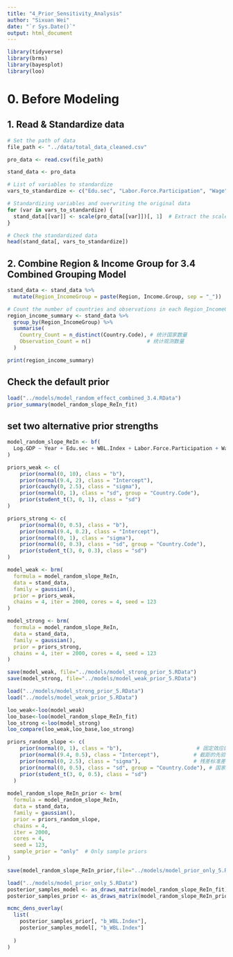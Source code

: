 ```yaml
---
title: "4_Prior_Sensitivity_Analysis"
author: "Sixuan Wei"
date: "`r Sys.Date()`"
output: html_document
---
```


```r
library(tidyverse)
library(brms)  
library(bayesplot)
library(loo)
```
# 0. Before Modeling
## 1. Read & Standardize data
```r
# Set the path of data
file_path <- "../data/total_data_cleaned.csv"

pro_data <- read.csv(file_path)

stand_data <- pro_data

# List of variables to standardize
vars_to_standardize <- c("Edu.sec", "Labor.Force.Participation", "Wage", "WBL.Index","Year")

# Standardizing variables and overwriting the original data
for (var in vars_to_standardize) {
  stand_data[[var]] <- scale(pro_data[[var]])[, 1]  # Extract the scaled values as a numeric vector
}

# Check the standardized data
head(stand_data[, vars_to_standardize])
```

## 2. Combine Region & Income Group for 3.4 Combined Grouping Model
```r
stand_data <- stand_data %>%
  mutate(Region_IncomeGroup = paste(Region, Income.Group, sep = "_"))

# Count the number of countries and observations in each Region_IncomeGroup
region_income_summary <- stand_data %>%
  group_by(Region_IncomeGroup) %>%
  summarise(
    Country_Count = n_distinct(Country.Code), # 统计国家数量
    Observation_Count = n()                  # 统计观测数量
  )

print(region_income_summary)
```
## Check the default prior
```r
load("../models/model_random_effect_combined_3.4.RData")
prior_summary(model_random_slope_ReIn_fit)
```

## set two alternative prior strengths
```r
model_random_slope_ReIn <- bf(
  Log.GDP ~ Year + Edu.sec + WBL.Index + Labor.Force.Participation + Wage + (0 + Year + Edu.sec + WBL.Index + Labor.Force.Participation + Wage || Region_IncomeGroup) + (1 | Country.Code)
)

priors_weak <- c(
    prior(normal(0, 10), class = "b"),
    prior(normal(9.4, 2), class = "Intercept"),
    prior(cauchy(0, 2.5), class = "sigma"),
    prior(normal(0, 1), class = "sd", group = "Country.Code"),
    prior(student_t(3, 0, 1), class = "sd")
)

priors_strong <- c(
    prior(normal(0, 0.5), class = "b"),
    prior(normal(9.4, 0.2), class = "Intercept"),
    prior(normal(0, 1), class = "sigma"),
    prior(normal(0, 0.3), class = "sd", group = "Country.Code"),
    prior(student_t(3, 0, 0.3), class = "sd")
)

model_weak <- brm(
  formula = model_random_slope_ReIn,
  data = stand_data,
  family = gaussian(),
  prior = priors_weak,
  chains = 4, iter = 2000, cores = 4, seed = 123
)

model_strong <- brm(
  formula = model_random_slope_ReIn,
  data = stand_data,
  family = gaussian(),
  prior = priors_strong,
  chains = 4, iter = 2000, cores = 4, seed = 123
)

save(model_weak, file="../models/model_strong_prior_5.RData")
save(model_strong, file="../models/model_weak_prior_5.RData")
```

```r
load("../models/model_strong_prior_5.RData")
load("../models/model_weak_prior_5.RData")

loo_weak<-loo(model_weak)
loo_base<-loo(model_random_slope_ReIn_fit)
loo_strong <-loo(model_strong)
loo_compare(loo_weak,loo_base,loo_strong)
``` 
```r
priors_random_slope <- c(
    prior(normal(0, 1), class = "b"),                        # 固定效应的先验（标准化系数）
    prior(normal(9.4, 0.5), class = "Intercept"),           # 截距的先验
    prior(normal(0, 2.5), class = "sigma"),                 # 残差标准差的先验
    prior(normal(0, 0.5), class = "sd", group = "Country.Code"), # 国家随机截距的先验
    prior(student_t(3, 0, 0.5), class = "sd")
  )
 
model_random_slope_ReIn_prior <- brm(
  formula = model_random_slope_ReIn,
  data = stand_data,
  family = gaussian(),
  prior = priors_random_slope,
  chains = 4,
  iter = 2000,
  cores = 4,
  seed = 123,
  sample_prior = "only"  # Only sample priors
)

save(model_random_slope_ReIn_prior,file="../models/model_prior_only_5.RData")
```

```r
load("../models/model_prior_only_5.RData")
posterior_samples_model <- as_draws_matrix(model_random_slope_ReIn_fit)
posterior_samples_prior <- as_draws_matrix(model_random_slope_ReIn_prior)

mcmc_dens_overlay(
  list(
    posterior_samples_prior[, "b_WBL.Index"],  
    posterior_samples_model[, "b_WBL.Index"]
   
  )
)
```